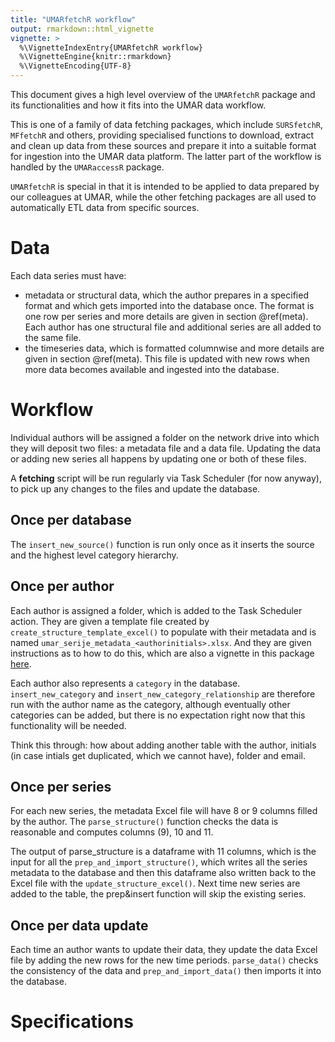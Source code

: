 ```yaml
---
title: "UMARfetchR workflow"
output: rmarkdown::html_vignette
vignette: >
  %\VignetteIndexEntry{UMARfetchR workflow}
  %\VignetteEngine{knitr::rmarkdown}
  %\VignetteEncoding{UTF-8}
---
```


This document gives a high level overview of the `UMARfetchR` package and its functionalities and how it fits into the UMAR data workflow.

This is one of a family of data fetching packages, which include `SURSfetchR`, `MFfetchR` and others, providing specialised functions to download, extract and clean up data from these sources and prepare it into a suitable format for ingestion into the UMAR data platform. The latter part of the workflow is handled by the `UMARaccessR` package.

`UMARfetchR` is special in that it is intended to be applied to data prepared by our colleagues at UMAR, while the other fetching packages are all used to automatically ETL data from specific sources.

# Data 

Each data series must have:

* metadata or structural data, which the author prepares in a specified format and which gets imported into the database once. The format is one row per series and more details are given in section \@ref(meta). Each author has one structural file and additional series are all added to the same file.
* the timeseries data, which is formatted columnwise and more details are given in section \@ref(meta). This file is updated with new rows when more data becomes available and ingested into the database. 


# Workflow

Individual authors will be assigned a folder on the network drive into which they will deposit two files: a metadata file and a data file. Updating the data or adding new series all happens by updating one or both of these files. 

A **fetching** script will be run regularly via Task Scheduler (for now anyway), to pick up any changes to the files and update the database. 

## Once per database

The `insert_new_source()` function is run only once as it inserts the source and the highest level category hierarchy. 

## Once per author

Each author is assigned a folder, which is added to the Task Scheduler action. They are given a template file created by `create_structure_template_excel()` to populate with their metadata and is named `umar_serije_metadata_<authorinitials>.xlsx`. And they are given instructions as to how to do this, which are also a vignette in this package [here](Navodila_za_avtorje.html). 

Each author also represents a `category` in the database. `insert_new_category` and `insert_new_category_relationship` are therefore run with the author name as the category, although eventually other categories can be added, but there is no expectation right now that this functionality will be needed. 

Think this through: how about adding another table with the author, initials (in case intials get duplicated, which we cannot have), folder and email. 


## Once per series 

For each new series, the metadata Excel file will have 8 or 9 columns filled by the author. The `parse_structure()` function checks the data is reasonable and computes columns (9), 10 and 11. 

The output of parse_structure is a dataframe with 11 columns, which is the input for all the `prep_and_import_structure()`, which writes all the series metadata to the database and then this dataframe also written back to the Excel file with the `update_structure_excel()`. Next time new series are added to the table, the prep&insert function will skip the existing series. 

## Once per data update

Each time an author wants to update their data, they update the data Excel file by adding the new rows for the new time periods. `parse_data()` checks the consistency of the data and `prep_and_import_data()` then imports it into the database. 

# Specifications {#specs}
